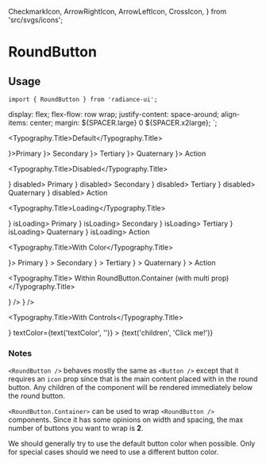   CheckmarkIcon,
  ArrowRightIcon,
  ArrowLeftIcon,
  CrossIcon,
} from 'src/svgs/icons';

<Meta title="Buttons/RoundButton" component={RoundButton} />

# RoundButton

## Usage

```tsx
import { RoundButton } from 'radiance-ui';
```

<ArgsTable of={RoundButton} />

  display: flex;
  flex-flow: row wrap;
  justify-content: space-around;
  align-items: center;
  margin: ${SPACER.large} 0 ${SPACER.x2large};
`;

<Typography.Title>Default</Typography.Title>

<Canvas>
  <Story name="Default">
    <ButtonsContainer>
      <RoundButton icon={<CheckmarkIcon />}>Primary</RoundButton>
      <RoundButton buttonType="secondary" icon={<ArrowRightIcon />}>
        Secondary
      </RoundButton>
      <RoundButton buttonType="tertiary" icon={<ArrowLeftIcon />}>
        Tertiary
      </RoundButton>
      <RoundButton buttonType="quaternary" icon={<ArrowRightIcon />}>
        Quaternary
      </RoundButton>
      <RoundButton buttonType="action" icon={<CrossIcon />}>
        Action
      </RoundButton>
    </ButtonsContainer>
  </Story>
</Canvas>

<Typography.Title>Disabled</Typography.Title>

<Canvas>
  <Story name="Disabled">
    <ButtonsContainer>
      <RoundButton icon={<ArrowLeftIcon />} disabled>
        Primary
      </RoundButton>
      <RoundButton buttonType="secondary" icon={<ArrowRightIcon />} disabled>
        Secondary
      </RoundButton>
      <RoundButton buttonType="tertiary" icon={<ArrowLeftIcon />} disabled>
        Tertiary
      </RoundButton>
      <RoundButton buttonType="quaternary" icon={<ArrowRightIcon />} disabled>
        Quaternary
      </RoundButton>
      <RoundButton buttonType="action" icon={<CrossIcon />} disabled>
        Action
      </RoundButton>
    </ButtonsContainer>
  </Story>
</Canvas>

<Typography.Title>Loading</Typography.Title>

<Canvas>
  <Story name="Loading">
    <ButtonsContainer>
      <RoundButton icon={<ArrowLeftIcon />} isLoading>
        Primary
      </RoundButton>
      <RoundButton buttonType="secondary" icon={<ArrowRightIcon />} isLoading>
        Secondary
      </RoundButton>
      <RoundButton buttonType="tertiary" icon={<ArrowLeftIcon />} isLoading>
        Tertiary
      </RoundButton>
      <RoundButton buttonType="quaternary" icon={<ArrowRightIcon />} isLoading>
        Quaternary
      </RoundButton>
      <RoundButton buttonType="action" icon={<CrossIcon />} isLoading>
        Action
      </RoundButton>
    </ButtonsContainer>
  </Story>
</Canvas>

<Typography.Title>With Color</Typography.Title>

<Canvas>
  <Story name="With Color">
    <ButtonsContainer>
      <RoundButton buttonColor={COLORS.statusRed} icon={<CheckmarkIcon />}>
        Primary
      </RoundButton>
      <RoundButton
        buttonColor={COLORS.statusRed}
        buttonType="secondary"
        icon={<ArrowRightIcon />}
      >
        Secondary
      </RoundButton>
      <RoundButton
        buttonColor={COLORS.statusRed}
        buttonType="tertiary"
        icon={<ArrowLeftIcon />}
      >
        Tertiary
      </RoundButton>
      <RoundButton
        buttonColor={COLORS.statusRed}
        buttonType="quaternary"
        icon={<ArrowRightIcon />}
      >
        Quaternary
      </RoundButton>
      <RoundButton
        buttonColor={COLORS.statusRed}
        buttonType="action"
        icon={<CrossIcon />}
      >
        Action
      </RoundButton>
    </ButtonsContainer>
  </Story>
</Canvas>

<Typography.Title>
  Within RoundButton.Container (with multi prop)
</Typography.Title>

<Canvas>
  <Story name="RoundButton.Container">
    <RoundButton.Container multi>
      <RoundButton icon={<ArrowLeftIcon />} />
      <RoundButton icon={<ArrowRightIcon />} />
    </RoundButton.Container>
  </Story>
</Canvas>

<Typography.Title>With Controls</Typography.Title>

<Canvas>
  <Story name="RoundButton">
    <ButtonsContainer>
      <RoundButton
        buttonType={select(
          'buttonType',
          ['primary', 'secondary', 'tertiary', 'quaternary', 'action'],
          'primary',
        )}
        buttonColor={select('buttonColor', COLORS, COLORS.primary)}
        isLoading={boolean('isLoading', false)}
        disabled={boolean('disabled', false)}
        onClick={action('button clicked')}
        icon={<CheckmarkIcon />}
        textColor={text('textColor', '')}
      >
        {text('children', 'Click me!')}
      </RoundButton>
    </ButtonsContainer>
  </Story>
</Canvas>

### Notes

`<RoundButton />` behaves mostly the same as `<Button />` except that it
requires an `icon` prop since that is the main content placed with in
the round button. Any children of the component will be rendered
immediately below the round button.

`<RoundButton.Container>` can be used to wrap `<RoundButton />` components.
Since it has some opinions on width and spacing, the max number of
buttons you want to wrap is **2**.

We should generally try to use the default button color when possible.
Only for special cases should we need to use a different button color.
